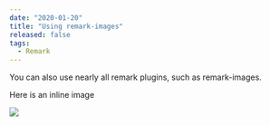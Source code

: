 ---
date: "2020-01-20"
title: "Using remark-images"
released: false
tags:
  - Remark
---

You can also use nearly all remark plugins, such as remark-images.

Here is an inline image

![](./315.jpg)
